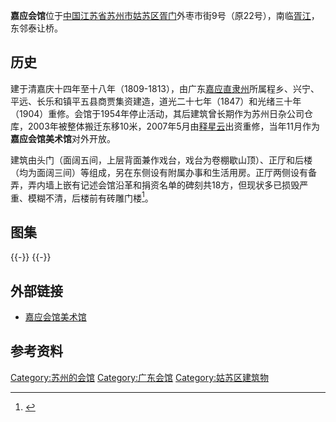 {{文物保护单位
| 级别 = 市县级
| 省名 = 江苏省
| 市/县名 = 苏州市
| 图片 =  
| 编号 = 第二批
| 分类 = 古建筑
| 时代 = 清
| 所在 = [[姑苏区|姑苏区]]枣市街
| 登录 = 1982年10月
}} 
'''嘉应会馆'''位于[[中国|中国]][[江苏省|江苏省]][[苏州市|苏州市]][[姑苏区|姑苏区]][[胥门|胥门]]外枣市街9号（原22号），南临[[胥江|胥江]]，东邻泰让桥。

==历史==
建于清嘉庆十四年至十八年（1809-1813），由广东[[嘉应直隶州|嘉应直隶州]]所属程乡、兴宁、平远、长乐和镇平五县商贾集资建造，道光二十七年（1847）和光绪三十年（1904）重修。会馆于1954年停止活动，其后建筑曾长期作为苏州日杂公司仓库，2003年被整体搬迁东移10米，2007年5月由[[释星云|释星云]]出资重修，当年11月作为'''嘉应会馆美术馆'''对外开放。

建筑由头门（面阔五间，上层背面兼作戏台，戏台为卷棚歇山顶）、正厅和后楼（均为面阔三间）等组成，另在东侧设有附属办事和生活用房。正厅两侧设有备弄，弄内墙上嵌有记述会馆沿革和捐资名单的碑刻共18方，但现状多已损毁严重、模糊不清，后楼前有砖雕门楼<ref>{{cite web|url=http://www.meizhou.cn/news/0909/14/090914029.html|title=《苏州嘉应会馆:千里之外的客家人文化石》|accessdate=2013-10-30|work=|publisher=梅州网|archive-date=2013-11-01|archive-url=https://web.archive.org/web/20131101012318/http://www.meizhou.cn/news/0909/14/090914029.html|dead-url=no}}</ref>。
== 图集 ==
{{multiple image
| align  = left
| image1 = Jia Ying Meeting Hall in Suzhou 2012-03.JPG
| width1 = 240
| caption1 = 大门
| image2 = Jiaying Meeting Hall 02 2012-03.JPG
| width2 = 134
| caption2 = 大门
| image3 = Jiaying Meeting Hall 09 2012-03.JPG
| width3 = 134
| caption3 = 戏台
| image4 = Jiaying Meeting Hall 04 2012-03.JPG
| width4 = 240
| caption4 = 正厅
}}
{{-}} 
{{multiple image
| align  = left
| image1 = Jiaying Meeting Hall 07 2012-03.JPG
| width1 = 134
| caption1 = 正厅正脊装饰
| image2 = Jiaying Meeting Hall 12 2012-03.JPG
| width2 = 134
| caption2 = 正厅室内
| image3 = Jiaying Meeting Hall 13 2012-03.JPG
| width3 = 240
| caption3 = 正厅梁架
| image4 = Jiaying Meeting Hall 15 2012-03.JPG
| width4 = 240
| caption4 = 灯笼
}}
{{-}}
==外部链接==
*[https://web.archive.org/web/20131101035959/http://www.jiayingart.com/ 嘉应会馆美术馆]

==参考资料==
{{reflist|2}}

{{Commons category|Jiaying Meeting Hall}}
{{苏州市文物保护单位}}
{{DEFAULTSORT:Jiaying}}
[[Category:苏州的会馆|Category:苏州的会馆]]
[[Category:广东会馆|Category:广东会馆]]
[[Category:姑苏区建筑物|Category:姑苏区建筑物]]